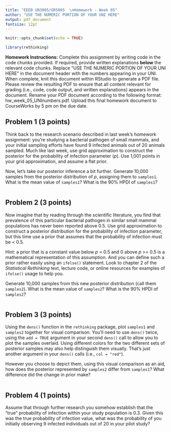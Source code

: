 ```yaml
---
title: "EEEB UN3005/GR5005  \nHomework - Week 05"
author: "USE THE NUMERIC PORTION OF YOUR UNI HERE"
output: pdf_document
fontsize: 12pt
---
```


```r

knitr::opts_chunk$set(echo = TRUE)

library(rethinking)
```


**Homework Instructions:** Complete this assignment by writing code in the code chunks provided. If required, provide written explanations **below** the relevant code chunks. Replace "USE THE NUMERIC PORTION OF YOUR UNI HERE" in the document header with the numbers appearing in your UNI. When complete, knit this document within RStudio to generate a PDF file. Please review the resulting PDF to ensure that all content relevant for grading (i.e., code, code output, and written explanations) appears in the document. Rename your PDF document according to the following format: hw_week_05_UNInumbers.pdf. Upload this final homework document to CourseWorks by 5 pm on the due date.


## Problem 1 (3 points)

Think back to the research scenario described in last week's homework assignment: you're studying a bacterial pathogen of small mammals, and your initial sampling efforts have found 9 infected animals out of 20 animals sampled. Much like last week, use grid approximation to construct the posterior for the probability of infection parameter (*p*). Use 1,001 points in your grid approximation, and assume a flat prior.

Now, let's take our posterior inference a bit further. Generate 10,000 samples from the posterior distribution of *p*, assigning them to `samples1`. What is the mean value of `samples1`? What is the 90% HPDI of `samples1`?

```r

```


## Problem 2 (3 points)

Now imagine that by reading through the scientific literature, you find that prevalence of this particular bacterial pathogen in similar small mammal populations has never been reported above 0.5. Use grid approximation to construct a posterior distribution for the probability of infection parameter, but this time use a prior that assumes that the probability of infection must be < 0.5. 

Hint: a prior that is a constant value below *p* = 0.5 and 0 above *p* >= 0.5 is a mathematical representation of this assumption. And you can define such a prior rather easily using an `ifelse()` statement. Look to chapter 2 of the *Statistical Rethinking* text, lecture code, or online resources for examples of `ifelse()` usage to help you.

Generate 10,000 samples from this new posterior distribution (call them `samples2`). What is the mean value of `samples2`? What is the 90% HPDI of `samples2`?

```r

```


## Problem 3 (3 points)

Using the `dens()` function in the `rethinking` package, plot `samples1` and `samples2` together for visual comparison. You'll need to use `dens()` twice, using the `add = TRUE` argument in your second `dens()` call to allow you to plot the samples overlaid. Using different colors for the two different sets of posterior samples may also help distinguish them visually. That's just another argument in your `dens()` calls (i.e., `col = "red"`). 

However you choose to depict them, using this visual comparison as an aid, how does the posterior represented by `samples2` differ from `samples1`? What difference did the change in prior make?

```r

```


## Problem 4 (1 points)

Assume that through further research you somehow establish that the "true" probability of infection within your study population is 0.3. Given this was the true probability of infection value, what was the probability of you initially observing 9 infected individuals out of 20 in your pilot study?

```r

```
